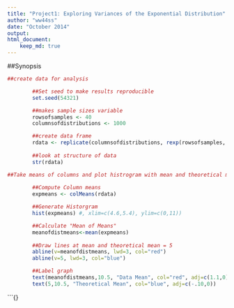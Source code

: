 ```yaml
---
title: "Project1: Exploring Variances of the Exponential Distribution"
author: "ww44ss"
date: "October 2014"
output: 
html_document:
    keep_md: true
---
```


##Synopsis

```r

##create data for analysis

        ##Set seed to make results reproducible
        set.seed(54321)

        ##makes sample sizes variable
        rowsofsamples <- 40
        columnsofdistributions <- 1000

        ##create data frame
        rdata <- replicate(columnsofdistributions, rexp(rowsofsamples, .2)) 
       
        ##look at structure of data
        str(rdata)

```


```r

##Take means of columns and plot histrogram with mean and theoretical mean 
        
        ##Compute Column means
        expmeans <- colMeans(rdata)

        ##Generate Historgram
        hist(expmeans) #, xlim=c(4.6,5.4), ylim=c(0,11))

        ##Calculate "Mean of Means"
        meanofdistmeans<-mean(expmeans)
        
        ##Draw lines at mean and theoretical mean = 5
        abline(v=meanofdistmeans, lwd=3, col="red")
        abline(v=5, lwd=3, col="blue")

        ##Label graph
        text(meanofdistmeans,10.5, "Data Mean", col="red", adj=c(1.1,0))
        text(5,10.5, "Theoretical Mean", col="blue", adj=c(-.10,0))
```


```{}
